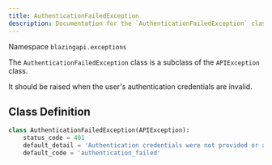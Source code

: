 ```yaml
---
title: AuthenticationFailedException
description: Documentation for the `AuthenticationFailedException` class.
---
```


Namespace `blazingapi.exceptions`

The `AuthenticationFailedException` class is a subclass of the `APIException` class.

It should be raised when the user's authentication credentials are invalid.

## Class Definition

```python
class AuthenticationFailedException(APIException):
    status_code = 401
    default_detail = 'Authentication credentials were not provided or are invalid.'
    default_code = 'authentication_failed'
```